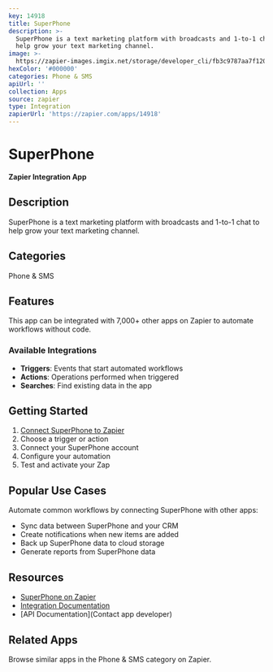 ```yaml
---
key: 14918
title: SuperPhone
description: >-
  SuperPhone is a text marketing platform with broadcasts and 1-to-1 chat to
  help grow your text marketing channel.
image: >-
  https://zapier-images.imgix.net/storage/developer_cli/fb3c9787aa7f1206800a6d40e2ff7d40_2.png?auto=format%2Ccompress&ixlib=python-3.0.0&q=50
hexColor: '#000000'
categories: Phone & SMS
apiUrl: ''
collection: Apps
source: zapier
type: Integration
zapierUrl: 'https://zapier.com/apps/14918'
---
```

# SuperPhone

**Zapier Integration App**

## Description

SuperPhone is a text marketing platform with broadcasts and 1-to-1 chat to help grow your text marketing channel.

## Categories

Phone & SMS

## Features

This app can be integrated with 7,000+ other apps on Zapier to automate workflows without code.

### Available Integrations

- **Triggers**: Events that start automated workflows
- **Actions**: Operations performed when triggered
- **Searches**: Find existing data in the app

## Getting Started

1. [Connect SuperPhone to Zapier](https://zapier.com/apps/14918)
2. Choose a trigger or action
3. Connect your SuperPhone account
4. Configure your automation
5. Test and activate your Zap

## Popular Use Cases

Automate common workflows by connecting SuperPhone with other apps:

- Sync data between SuperPhone and your CRM
- Create notifications when new items are added
- Back up SuperPhone data to cloud storage
- Generate reports from SuperPhone data

## Resources

- [SuperPhone on Zapier](https://zapier.com/apps/14918)
- [Integration Documentation](https://zapier.com/apps/14918/integrations)
- [API Documentation](Contact app developer)

## Related Apps

Browse similar apps in the Phone & SMS category on Zapier.
